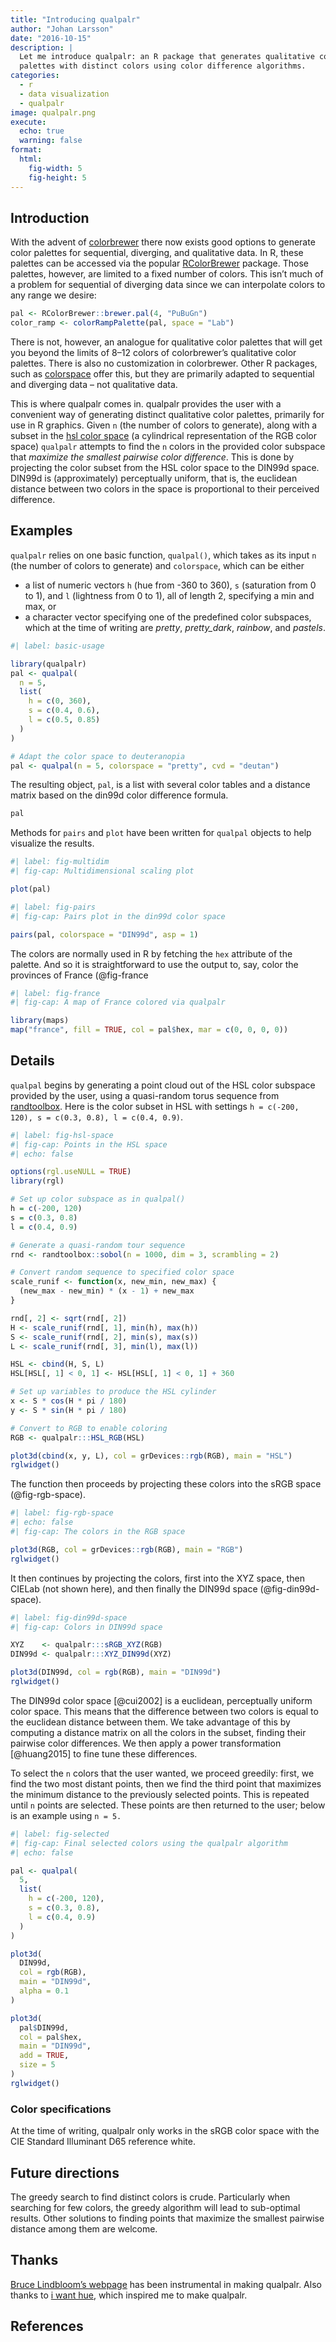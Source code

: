 ```yaml
---
title: "Introducing qualpalr"
author: "Johan Larsson"
date: "2016-10-15"
description: |
  Let me introduce qualpalr: an R package that generates qualitative color
  palettes with distinct colors using color difference algorithms.
categories:
  - r
  - data visualization
  - qualpalr
image: qualpalr.png
execute:
  echo: true
  warning: false
format:
  html:
    fig-width: 5
    fig-height: 5
---
```


## Introduction

With the advent of [colorbrewer](http://colorbrewer2.org/) there now exists good options to generate color palettes for sequential, diverging, and qualitative data. In R, these palettes can be accessed via the popular [RColorBrewer](https://cran.r-project.org/package=RColorBrewer) package. Those palettes, however, are limited to a fixed number of colors. This isn't much of a problem for sequential of diverging data since we can interpolate colors to any range we desire:

```r
pal <- RColorBrewer::brewer.pal(4, "PuBuGn")
color_ramp <- colorRampPalette(pal, space = "Lab") 
```

There is not, however, an analogue for qualitative color palettes that will get you beyond the limits of 8--12 colors of colorbrewer's qualitative color palettes. There is also no customization in colorbrewer. Other R packages, such as [colorspace](https://cran.r-project.org/package=colorspace) offer this, but they are primarily adapted to sequential and diverging data -- not qualitative data.

This is where qualpalr comes in. qualpalr provides the user with a convenient way of generating distinct qualitative color palettes, primarily for use in R graphics. Given `n` (the number of colors to generate), along with a subset in the [hsl color space](https://en.wikipedia.org/wiki/HSL_and_HSV) (a cylindrical representation of the RGB color space) `qualpalr` attempts to find the `n` colors in the provided color subspace that *maximize the smallest pairwise color difference*. This is done by projecting the color subset from the HSL color space to the DIN99d space. DIN99d is (approximately) perceptually uniform, that is, the euclidean distance between two colors in the space is proportional to their perceived difference.

## Examples

`qualpalr` relies on one basic function, `qualpal()`, which takes as its input `n` (the number of colors to generate) and `colorspace`, which can be either

* a list of numeric vectors `h` (hue from -360 to 360), `s` (saturation from 0 to 1), and `l` (lightness from 0 to 1), all of length 2, specifying a min and max, or
* a character vector specifying one of the predefined color subspaces, which at the time of writing are *pretty*, *pretty_dark*, *rainbow*, and *pastels*.

```r
#| label: basic-usage

library(qualpalr)
pal <- qualpal(
  n = 5,
  list(
    h = c(0, 360),
    s = c(0.4, 0.6),
    l = c(0.5, 0.85)
  )
)

# Adapt the color space to deuteranopia
pal <- qualpal(n = 5, colorspace = "pretty", cvd = "deutan")
```

The resulting object, `pal`, is a list with several color tables and a distance
matrix based on the din99d color difference formula.

```r
pal
```

Methods for `pairs` and `plot` have been written for `qualpal` objects to help
visualize the results.

```r
#| label: fig-multidim
#| fig-cap: Multidimensional scaling plot

plot(pal)
```

```r
#| label: fig-pairs
#| fig-cap: Pairs plot in the din99d color space

pairs(pal, colorspace = "DIN99d", asp = 1)
```

The colors are normally used in R by fetching the `hex` attribute of the palette.
And so it is straightforward to use the output to, say, color the 
provinces of France (@fig-france

```r
#| label: fig-france
#| fig-cap: A map of France colored via qualpalr

library(maps)
map("france", fill = TRUE, col = pal$hex, mar = c(0, 0, 0, 0))
```

## Details

`qualpal` begins by generating a point cloud out of the HSL color subspace
provided by the user, using a quasi-random torus sequence from
[randtoolbox](https://cran.r-project.org/package=randtoolbox). Here is the
color subset in HSL with settings `h = c(-200, 120), s = c(0.3, 0.8), l =
c(0.4, 0.9)`.

```r
#| label: fig-hsl-space
#| fig-cap: Points in the HSL space
#| echo: false

options(rgl.useNULL = TRUE)
library(rgl)

# Set up color subspace as in qualpal()
h = c(-200, 120)
s = c(0.3, 0.8)
l = c(0.4, 0.9)

# Generate a quasi-random tour sequence
rnd <- randtoolbox::sobol(n = 1000, dim = 3, scrambling = 2)

# Convert random sequence to specified color space
scale_runif <- function(x, new_min, new_max) {
  (new_max - new_min) * (x - 1) + new_max
}

rnd[, 2] <- sqrt(rnd[, 2])
H <- scale_runif(rnd[, 1], min(h), max(h))
S <- scale_runif(rnd[, 2], min(s), max(s))
L <- scale_runif(rnd[, 3], min(l), max(l))

HSL <- cbind(H, S, L)
HSL[HSL[, 1] < 0, 1] <- HSL[HSL[, 1] < 0, 1] + 360

# Set up variables to produce the HSL cylinder
x <- S * cos(H * pi / 180)
y <- S * sin(H * pi / 180)

# Convert to RGB to enable coloring
RGB <- qualpalr:::HSL_RGB(HSL)

plot3d(cbind(x, y, L), col = grDevices::rgb(RGB), main = "HSL")
rglwidget()
```

The function then proceeds by projecting these colors into the sRGB space
(@fig-rgb-space).

```r
#| label: fig-rgb-space
#| echo: false
#| fig-cap: The colors in the RGB space

plot3d(RGB, col = grDevices::rgb(RGB), main = "RGB")
rglwidget()
```

It then continues by projecting the colors, first into the XYZ space, then
CIELab (not shown here), and then finally the DIN99d space (@fig-din99d-space).

```r
#| label: fig-din99d-space
#| fig-cap: Colors in DIN99d space

XYZ    <- qualpalr:::sRGB_XYZ(RGB)
DIN99d <- qualpalr:::XYZ_DIN99d(XYZ)

plot3d(DIN99d, col = rgb(RGB), main = "DIN99d")
rglwidget()
```

The DIN99d color space [@cui2002] is a euclidean, perceptually uniform color space. This means that the difference between two colors is equal to the euclidean distance between them. We take advantage of this by computing a distance matrix on all the colors in the subset, finding their pairwise color differences. We then apply a power transformation [@huang2015] to fine tune these differences.

To select the `n` colors that the user wanted, we proceed greedily: first, we find the two most distant points, then we find the third point that maximizes the minimum distance to the previously selected points. This is repeated until `n` points are selected. These points are then returned to the user; below is an example using `n = 5.`

```r
#| label: fig-selected
#| fig-cap: Final selected colors using the qualpalr algorithm
#| echo: false

pal <- qualpal(
  5,
  list(
    h = c(-200, 120),
    s = c(0.3, 0.8),
    l = c(0.4, 0.9)
  )
)

plot3d(
  DIN99d,
  col = rgb(RGB),
  main = "DIN99d",
  alpha = 0.1
)

plot3d(
  pal$DIN99d,
  col = pal$hex,
  main = "DIN99d",
  add = TRUE,
  size = 5
)
rglwidget()
```

### Color specifications

At the time of writing, qualpalr only works in the sRGB color space with the CIE Standard Illuminant D65 reference white. 

## Future directions

The greedy search to find distinct colors is crude. Particularly when searching
for few colors, the greedy algorithm will lead to sub-optimal results. Other
solutions to finding points that maximize the smallest pairwise distance 
among them are welcome.

## Thanks

[Bruce Lindbloom's webpage](http://www.brucelindbloom.com/) has
been instrumental in making qualpalr. Also thanks to
[i want hue](http://tools.medialab.sciences-po.fr/iwanthue/), which inspired me
to make qualpalr.

## References
